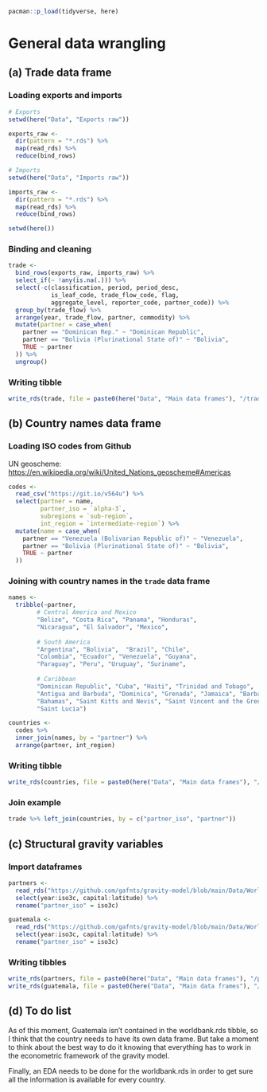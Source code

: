 ```r
pacman::p_load(tidyverse, here)
```

# General data wrangling

## (a) Trade data frame

### Loading exports and imports

```r
# Exports
setwd(here("Data", "Exports raw"))

exports_raw <- 
  dir(pattern = "*.rds") %>% 
  map(read_rds) %>% 
  reduce(bind_rows)

# Imports
setwd(here("Data", "Imports raw"))

imports_raw <-
  dir(pattern = "*.rds") %>%
  map(read_rds) %>%
  reduce(bind_rows)

setwd(here())
```

### Binding and cleaning

```r
trade <- 
  bind_rows(exports_raw, imports_raw) %>% 
  select_if(~ !any(is.na(.))) %>% 
  select(-c(classification, period, period_desc, 
            is_leaf_code, trade_flow_code, flag, 
            aggregate_level, reporter_code, partner_code)) %>% 
  group_by(trade_flow) %>% 
  arrange(year, trade_flow, partner, commodity) %>% 
  mutate(partner = case_when(
    partner == "Dominican Rep." ~ "Dominican Republic",
    partner == "Bolivia (Plurinational State of)" ~ "Bolivia",
    TRUE ~ partner
  )) %>% 
  ungroup()
```

### Writing tibble

```r
write_rds(trade, file = paste0(here("Data", "Main data frames"), "/trade.rds"))
```

## (b) Country names data frame

### Loading ISO codes from Github

UN geoscheme: <https://en.wikipedia.org/wiki/United_Nations_geoscheme#Americas>

```r
codes <-
  read_csv("https://git.io/v564u") %>%
  select(partner = name,
         partner_iso = `alpha-3`,
         subregions = `sub-region`,
         int_region = `intermediate-region`) %>% 
  mutate(name = case_when(
    partner == "Venezuela (Bolivarian Republic of)" ~ "Venezuela", 
    partner == "Bolivia (Plurinational State of)" ~ "Bolivia",
    TRUE ~ partner 
  ))
```

### Joining with country names in the `trade` data frame

```r
names <- 
  tribble(~partner,
        # Central America and Mexico
        "Belize", "Costa Rica", "Panama", "Honduras",
        "Nicaragua", "El Salvador", "Mexico",
        
        # South America
        "Argentina", "Bolivia",  "Brazil", "Chile",
        "Colombia", "Ecuador", "Venezuela", "Guyana",
        "Paraguay", "Peru", "Uruguay", "Suriname",
        
        # Caribbean
        "Dominican Republic", "Cuba", "Haiti", "Trinidad and Tobago",
        "Antigua and Barbuda", "Dominica", "Grenada", "Jamaica", "Barbados",
        "Bahamas", "Saint Kitts and Nevis", "Saint Vincent and the Grenadines", 
        "Saint Lucia")

countries <- 
  codes %>% 
  inner_join(names, by = "partner") %>% 
  arrange(partner, int_region)
```

### Writing tibble

```r
write_rds(countries, file = paste0(here("Data", "Main data frames"), "/countries.rds"))
```

### Join example

```r
trade %>% left_join(countries, by = c("partner_iso", "partner"))
```

## (c) Structural gravity variables

### Import  dataframes

```r
partners <- 
  read_rds("https://github.com/gafnts/gravity-model/blob/main/Data/World%20Bank%20raw/partners_wdi.rds?raw=true") %>% 
  select(year:iso3c, capital:latitude) %>% 
  rename("partner_iso" = iso3c)
```

```r
guatemala <- 
  read_rds("https://github.com/gafnts/gravity-model/blob/main/Data/World%20Bank%20raw/guatemala_wdi.rds?raw=true") %>% 
  select(year:iso3c, capital:latitude) %>% 
  rename("partner_iso" = iso3c)
```

### Writing tibbles

```r
write_rds(partners, file = paste0(here("Data", "Main data frames"), "/partners.rds"))
write_rds(guatemala, file = paste0(here("Data", "Main data frames"), "/guatemala.rds"))
```

## (d) To do list

As of this moment, Guatemala isn't contained in the worldbank.rds tibble, so I think that the country needs to have its own data frame. But take a moment to think about the best way to do it knowing that everything has to work in the econometric framework of the gravity model.

Finally, an EDA needs to be done for the worldbank.rds in order to get sure all the information is available for every country.
